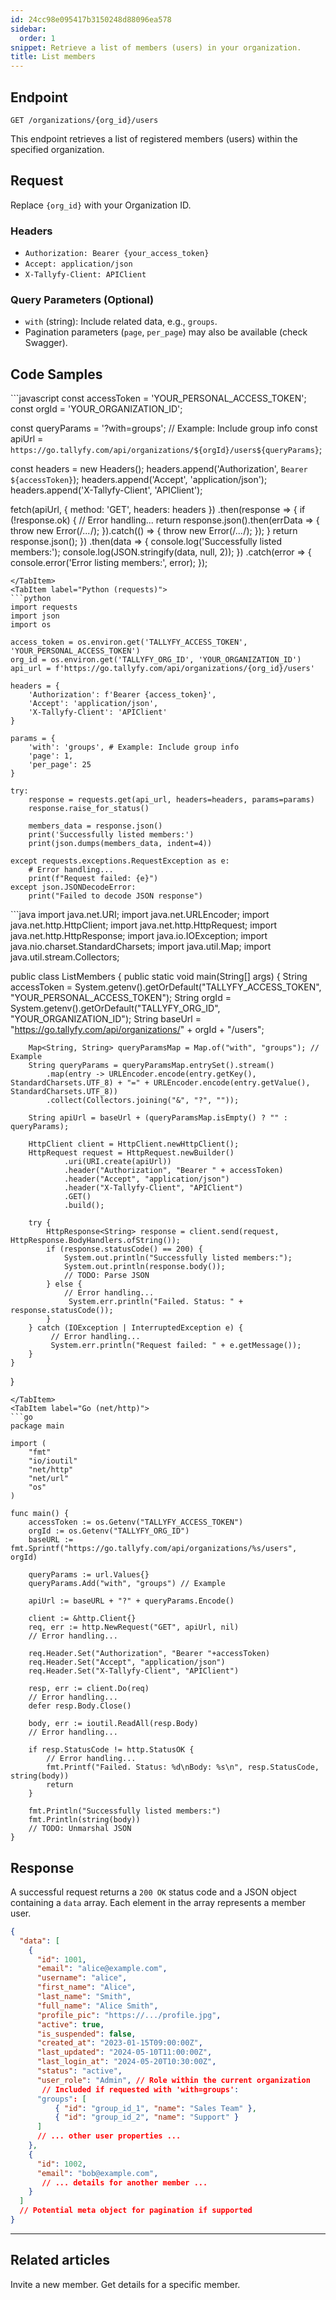 ```yaml
---
id: 24cc98e095417b3150248d88096ea578
sidebar:
  order: 1
snippet: Retrieve a list of members (users) in your organization.
title: List members
---
```



## Endpoint

`GET /organizations/{org_id}/users`

This endpoint retrieves a list of registered members (users) within the specified organization.

## Request

Replace `{org_id}` with your Organization ID.

### Headers

-   `Authorization: Bearer {your_access_token}`
-   `Accept: application/json`
-   `X-Tallyfy-Client: APIClient`

### Query Parameters (Optional)

-   `with` (string): Include related data, e.g., `groups`.
-   Pagination parameters (`page`, `per_page`) may also be available (check Swagger).

## Code Samples

<Tabs>
<TabItem label="JavaScript (fetch)">
```javascript
const accessToken = 'YOUR_PERSONAL_ACCESS_TOKEN';
const orgId = 'YOUR_ORGANIZATION_ID';

const queryParams = '?with=groups'; // Example: Include group info
const apiUrl = `https://go.tallyfy.com/api/organizations/${orgId}/users${queryParams}`;

const headers = new Headers();
headers.append('Authorization', `Bearer ${accessToken}`);
headers.append('Accept', 'application/json');
headers.append('X-Tallyfy-Client', 'APIClient');

fetch(apiUrl, {
    method: 'GET',
    headers: headers
})
.then(response => {
    if (!response.ok) {
        // Error handling...
        return response.json().then(errData => { throw new Error(/*...*/); }).catch(() => { throw new Error(/*...*/); });
    }
    return response.json();
})
.then(data => {
    console.log('Successfully listed members:');
    console.log(JSON.stringify(data, null, 2));
})
.catch(error => {
    console.error('Error listing members:', error);
});
```
</TabItem>
<TabItem label="Python (requests)">
```python
import requests
import json
import os

access_token = os.environ.get('TALLYFY_ACCESS_TOKEN', 'YOUR_PERSONAL_ACCESS_TOKEN')
org_id = os.environ.get('TALLYFY_ORG_ID', 'YOUR_ORGANIZATION_ID')
api_url = f'https://go.tallyfy.com/api/organizations/{org_id}/users'

headers = {
    'Authorization': f'Bearer {access_token}',
    'Accept': 'application/json',
    'X-Tallyfy-Client': 'APIClient'
}

params = {
    'with': 'groups', # Example: Include group info
    'page': 1,
    'per_page': 25
}

try:
    response = requests.get(api_url, headers=headers, params=params)
    response.raise_for_status()

    members_data = response.json()
    print('Successfully listed members:')
    print(json.dumps(members_data, indent=4))

except requests.exceptions.RequestException as e:
    # Error handling...
    print(f"Request failed: {e}")
except json.JSONDecodeError:
    print("Failed to decode JSON response")
```
</TabItem>
<TabItem label="Java (HttpClient)">
```java
import java.net.URI;
import java.net.URLEncoder;
import java.net.http.HttpClient;
import java.net.http.HttpRequest;
import java.net.http.HttpResponse;
import java.io.IOException;
import java.nio.charset.StandardCharsets;
import java.util.Map;
import java.util.stream.Collectors;

public class ListMembers {
    public static void main(String[] args) {
        String accessToken = System.getenv().getOrDefault("TALLYFY_ACCESS_TOKEN", "YOUR_PERSONAL_ACCESS_TOKEN");
        String orgId = System.getenv().getOrDefault("TALLYFY_ORG_ID", "YOUR_ORGANIZATION_ID");
        String baseUrl = "https://go.tallyfy.com/api/organizations/" + orgId + "/users";

        Map<String, String> queryParamsMap = Map.of("with", "groups"); // Example
        String queryParams = queryParamsMap.entrySet().stream()
            .map(entry -> URLEncoder.encode(entry.getKey(), StandardCharsets.UTF_8) + "=" + URLEncoder.encode(entry.getValue(), StandardCharsets.UTF_8))
            .collect(Collectors.joining("&", "?", ""));
        
        String apiUrl = baseUrl + (queryParamsMap.isEmpty() ? "" : queryParams);

        HttpClient client = HttpClient.newHttpClient();
        HttpRequest request = HttpRequest.newBuilder()
                .uri(URI.create(apiUrl))
                .header("Authorization", "Bearer " + accessToken)
                .header("Accept", "application/json")
                .header("X-Tallyfy-Client", "APIClient")
                .GET()
                .build();

        try {
            HttpResponse<String> response = client.send(request, HttpResponse.BodyHandlers.ofString());
            if (response.statusCode() == 200) {
                System.out.println("Successfully listed members:");
                System.out.println(response.body());
                // TODO: Parse JSON
            } else {
                // Error handling...
                 System.err.println("Failed. Status: " + response.statusCode());
            }
        } catch (IOException | InterruptedException e) {
             // Error handling...
             System.err.println("Request failed: " + e.getMessage());
        }
    }
}
```
</TabItem>
<TabItem label="Go (net/http)">
```go
package main

import (
	"fmt"
	"io/ioutil"
	"net/http"
	"net/url"
	"os"
)

func main() {
	accessToken := os.Getenv("TALLYFY_ACCESS_TOKEN")
	orgId := os.Getenv("TALLYFY_ORG_ID")
    baseURL := fmt.Sprintf("https://go.tallyfy.com/api/organizations/%s/users", orgId)

    queryParams := url.Values{}
    queryParams.Add("with", "groups") // Example
    
    apiUrl := baseURL + "?" + queryParams.Encode()

	client := &http.Client{}
	req, err := http.NewRequest("GET", apiUrl, nil)
    // Error handling...

	req.Header.Set("Authorization", "Bearer "+accessToken)
	req.Header.Set("Accept", "application/json")
	req.Header.Set("X-Tallyfy-Client", "APIClient")

	resp, err := client.Do(req)
    // Error handling...
	defer resp.Body.Close()

	body, err := ioutil.ReadAll(resp.Body)
    // Error handling...

	if resp.StatusCode != http.StatusOK {
        // Error handling...
		fmt.Printf("Failed. Status: %d\nBody: %s\n", resp.StatusCode, string(body))
		return
	}

	fmt.Println("Successfully listed members:")
	fmt.Println(string(body))
	// TODO: Unmarshal JSON
}
```
</TabItem>
</Tabs>

## Response

A successful request returns a `200 OK` status code and a JSON object containing a `data` array. Each element in the array represents a member user.

```json
{
  "data": [
    {
      "id": 1001,
      "email": "alice@example.com",
      "username": "alice",
      "first_name": "Alice",
      "last_name": "Smith",
      "full_name": "Alice Smith",
      "profile_pic": "https://.../profile.jpg",
      "active": true,
      "is_suspended": false,
      "created_at": "2023-01-15T09:00:00Z",
      "last_updated": "2024-05-10T11:00:00Z",
      "last_login_at": "2024-05-20T10:30:00Z",
      "status": "active",
      "user_role": "Admin", // Role within the current organization
       // Included if requested with 'with=groups':
      "groups": [
          { "id": "group_id_1", "name": "Sales Team" },
          { "id": "group_id_2", "name": "Support" }
      ]
      // ... other user properties ...
    },
    {
      "id": 1002,
      "email": "bob@example.com",
       // ... details for another member ...
    }
  ]
  // Potential meta object for pagination if supported
}
```

---


## Related articles
<CardGrid>
<LinkTitleCard header="<b>Members > Invite member</b>" href="./invite-member/"> Invite a new member. </LinkTitleCard>
<LinkTitleCard header="<b>Members > Get member</b>" href="./get-member/"> Get details for a specific member. </LinkTitleCard>
</CardGrid>